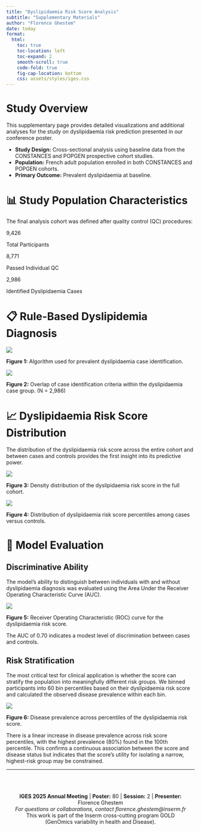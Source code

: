 ```yaml
---
title: "Dyslipidaemia Risk Score Analysis"
subtitle: "Supplementary Materials"
author: "Florence Ghestem"
date: today
format:
  html:
    toc: true
    toc-location: left
    toc-expand: 2
    smooth-scroll: true
    code-fold: true
    fig-cap-location: bottom
    css: assets/styles/iges.css
---
```


# Study Overview

This supplementary page provides detailed visualizations and additional analyses for the study on dyslipidaemia risk prediction presented in our conference poster.

- **Study Design:** Cross-sectional analysis using baseline data from the CONSTANCES and POPGEN prospective cohort studies.
- **Population:** French adult population enrolled in both CONSTANCES and POPGEN cohorts.
- **Primary Outcome:** Prevalent dyslipidaemia at baseline.

# 📊 Study Population Characteristics

::: {.cr-section}

The final analysis cohort was defined after quality control (QC) procedures:

::: {.stat-grid}
::: {.stat-item}
::: {.stat-value}
9,426
:::
::: {.stat-label}
Total Participants
:::
:::

::: {.stat-item}
::: {.stat-value}
8,771
:::
::: {.stat-label}
Passed Individual QC
:::
:::

::: {.stat-item}
::: {.stat-value}
2,986
:::
::: {.stat-label}
Identified Dyslipidaemia Cases
:::
:::
:::
:::

# 📋 Rule-Based Dyslipidemia Diagnosis 

::: {.figure-container}
![](assets/images/iges-2025/dyslipidaemia-algo.png)

::: {.figure-caption}
**Figure 1:** Algorithm used for prevalent dyslipidaemia case identification.
:::
:::

::: {.figure-container}
![](assets/images/iges-2025/venn-diagram.png)

::: {.figure-caption}
**Figure 2:** Overlap of case identification criteria within the dyslipidaemia case group. (N = 2,986)
:::
:::

# 📈 Dyslipidaemia Risk Score Distribution

The distribution of the dyslipidaemia risk score across the entire cohort and between cases and controls provides the first insight into its predictive power.

::: {.figure-container}
![](assets/images/iges-2025/density-curve.png)

::: {.figure-caption}
**Figure 3:** Density distribution of the dyslipidaemia risk score in the full cohort.
:::
:::

::: {.figure-container}
![](assets/images/iges-2025/boxplots.png)

::: {.figure-caption}
**Figure 4:** Distribution of dyslipidaemia risk score percentiles among cases versus controls.
:::
:::

# 🎯 Model Evaluation

## Discriminative Ability

The model's ability to distinguish between individuals with and without dyslipidaemia diagnosis was evaluated using the Area Under the Receiver Operating Characteristic Curve (AUC).

::: {.figure-container}
![](assets/images/iges-2025/roc-curve.png)

::: {.figure-caption}
**Figure 5:** Receiver Operating Characteristic (ROC) curve for the dyslipidaemia risk score.
:::
:::

The AUC of 0.70 indicates a modest level of discrimination between cases and controls.

## Risk Stratification

The most critical test for clinical application is whether the score can stratify the population into meaningfully different risk groups. We binned participants into 60 bin percentiles based on their dyslipidaemia risk score and calculated the observed disease prevalence within each bin.

::: {.figure-container}
![](assets/images/iges-2025/percentiles-prevalence.png)

::: {.figure-caption}
**Figure 6:** Disease prevalence across percentiles of the dyslipidaemia risk score.
:::
:::

There is a linear increase in disease prevalence across risk score percentiles, with the highest prevalence (80%) found in the 100th percentile. This confirms a continuous association between the score and disease status but indicates that the score's utility for isolating a narrow, highest-risk group may be constrained.

---

::: {style="text-align: center; margin-top: 2rem; padding: 1rem; background: var(--light-bg); border-radius: 8px;"}
**IGES 2025 Annual Meeting** | **Poster:** 80 | **Session:** 2 | **Presenter:** Florence Ghestem \
*For questions or collaborations, contact florence.ghestem@inserm.fr* \
This work is part of the Inserm cross-cutting program GOLD (GenOmics variability in health
and Disease).
:::
